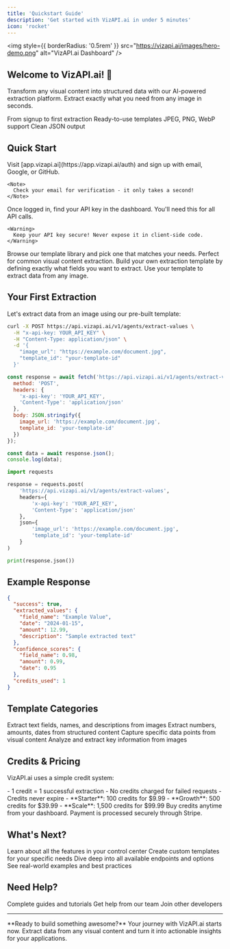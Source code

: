 ```yaml
---
title: 'Quickstart Guide'
description: 'Get started with VizAPI.ai in under 5 minutes'
icon: 'rocket'
---
```


<img
  style={{ borderRadius: '0.5rem' }}
  src="https://vizapi.ai/images/hero-demo.png"
  alt="VizAPI.ai Dashboard"
/>

## Welcome to VizAPI.ai! 🎉

Transform any visual content into structured data with our AI-powered extraction platform. Extract exactly what you need from any image in seconds.

<CardGroup cols={2}>
  <Card
    title="5 Minutes"
    icon="clock"
  >
    From signup to first extraction
  </Card>
  <Card
    title="No Setup"
    icon="magic-wand"
  >
    Ready-to-use templates
  </Card>
  <Card
    title="Any Image Format"
    icon="file-image"
  >
    JPEG, PNG, WebP support
  </Card>
  <Card
    title="Structured Data"
    icon="code"
  >
    Clean JSON output
  </Card>
</CardGroup>

## Quick Start

<Steps>
  <Step title="Create Your Account">
    Visit [app.vizapi.ai](https://app.vizapi.ai/auth) and sign up with email, Google, or GitHub.
    
    <Note>
      Check your email for verification - it only takes a second!
    </Note>
  </Step>
  
  <Step title="Get Your API Key">
    Once logged in, find your API key in the dashboard. You'll need this for all API calls.
    
    <Warning>
      Keep your API key secure! Never expose it in client-side code.
    </Warning>
  </Step>
  
  <Step title="Choose Your Path">
    <Tabs>
      <Tab title="Use a Template">
        Browse our template library and pick one that matches your needs. Perfect for common visual content extraction.
      </Tab>
      <Tab title="Create Custom">
        Build your own extraction template by defining exactly what fields you want to extract.
      </Tab>
    </Tabs>
  </Step>
  
  <Step title="Make Your First Call">
    Use your template to extract data from any image.
  </Step>
</Steps>

## Your First Extraction

Let's extract data from an image using our pre-built template:

<CodeGroup>

```bash cURL
curl -X POST https://api.vizapi.ai/v1/agents/extract-values \
  -H "x-api-key: YOUR_API_KEY" \
  -H "Content-Type: application/json" \
  -d '{
    "image_url": "https://example.com/document.jpg",
    "template_id": "your-template-id"
  }'
```

```javascript JavaScript
const response = await fetch('https://api.vizapi.ai/v1/agents/extract-values', {
  method: 'POST',
  headers: {
    'x-api-key': 'YOUR_API_KEY',
    'Content-Type': 'application/json'
  },
  body: JSON.stringify({
    image_url: 'https://example.com/document.jpg',
    template_id: 'your-template-id'
  })
});

const data = await response.json();
console.log(data);
```

```python Python
import requests

response = requests.post(
    'https://api.vizapi.ai/v1/agents/extract-values',
    headers={
        'x-api-key': 'YOUR_API_KEY',
        'Content-Type': 'application/json'
    },
    json={
        'image_url': 'https://example.com/document.jpg',
        'template_id': 'your-template-id'
    }
)

print(response.json())
```

</CodeGroup>

## Example Response

```json
{
  "success": true,
  "extracted_values": {
    "field_name": "Example Value",
    "date": "2024-01-15",
    "amount": 12.99,
    "description": "Sample extracted text"
  },
  "confidence_scores": {
    "field_name": 0.98,
    "amount": 0.99,
    "date": 0.95
  },
  "credits_used": 1
}
```

## Template Categories

<CardGroup cols={2}>
  <Card
    title="Text Extraction"
    icon="text"
  >
    Extract text fields, names, and descriptions from images
  </Card>
  <Card
    title="Data Processing"
    icon="database"
  >
    Extract numbers, amounts, dates from structured content
  </Card>
  <Card
    title="Information Capture"
    icon="capture"
  >
    Capture specific data points from visual content
  </Card>
  <Card
    title="Content Analysis"
    icon="magnifying-glass"
  >
    Analyze and extract key information from images
  </Card>
</CardGroup>

## Credits & Pricing

VizAPI.ai uses a simple credit system:

<AccordionGroup>
  <Accordion title="How Credits Work" icon="circle-info">
    - 1 credit = 1 successful extraction
    - No credits charged for failed requests
    - Credits never expire
  </Accordion>
  
  <Accordion title="Credit Packages" icon="credit-card">
    - **Starter**: 100 credits for $9.99
    - **Growth**: 500 credits for $39.99
    - **Scale**: 1,500 credits for $99.99
  </Accordion>
  
  <Accordion title="Purchasing Credits" icon="shopping-cart">
    Buy credits anytime from your dashboard. Payment is processed securely through Stripe.
  </Accordion>
</AccordionGroup>

## What's Next?

<CardGroup cols={2}>
  <Card
    title="Explore Your Dashboard"
    icon="gauge"
    href="/essentials/dashboard"
  >
    Learn about all the features in your control center
  </Card>
  <Card
    title="Master Templates"
    icon="wand-magic-sparkles"
    href="/essentials/templates"
  >
    Create custom templates for your specific needs
  </Card>
  <Card
    title="API Reference"
    icon="code"
    href="/api-reference/introduction"
  >
    Dive deep into all available endpoints and options
  </Card>
  <Card
    title="Integration Examples"
    icon="puzzle-piece"
    href="/development"
  >
    See real-world examples and best practices
  </Card>
</CardGroup>

## Need Help?

<CardGroup cols={3}>
  <Card
    title="Documentation"
    icon="book"
    href="/essentials"
  >
    Complete guides and tutorials
  </Card>
  <Card
    title="Support"
    icon="life-ring"
    href="mailto:support@vizapi.ai"
  >
    Get help from our team
  </Card>
  <Card
    title="Community"
    icon="users"
    href="https://discord.gg/vizapi"
  >
    Join other developers
  </Card>
</CardGroup>

---

<Note>
**Ready to build something awesome?** Your journey with VizAPI.ai starts now. Extract data from any visual content and turn it into actionable insights for your applications.
</Note>
